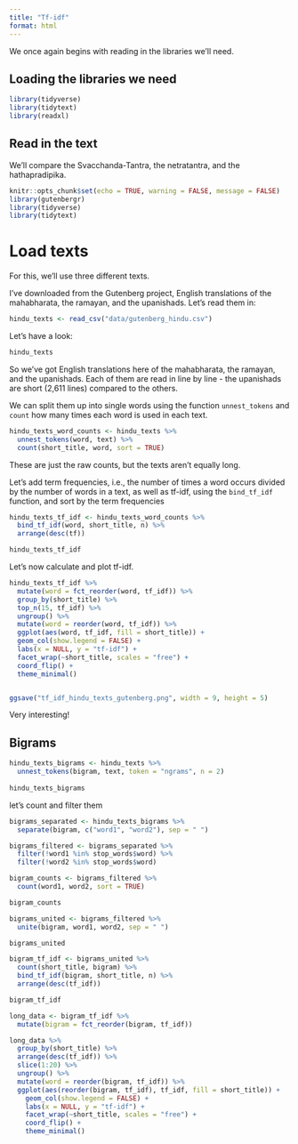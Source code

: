 ```yaml
---
title: "Tf-idf"
format: html
---
```


We once again begins with reading in the libraries we'll need.

## Loading the libraries we need

```r
library(tidyverse)
library(tidytext)
library(readxl)
```


## Read in the text

 We'll compare the Svacchanda-Tantra, the netratantra, and the hathapradipika.

```r
knitr::opts_chunk$set(echo = TRUE, warning = FALSE, message = FALSE)
library(gutenbergr)
library(tidyverse)
library(tidytext)
```

# Load texts
For this, we'll use three different texts. 

I've downloaded from the Gutenberg project, English translations of the mahabharata, the ramayan, and the upanishads. Let's read them in:

```r
hindu_texts <- read_csv("data/gutenberg_hindu.csv")
```

Let's have a look:

```r
hindu_texts
```


So we've got English translations here of the mahabharata, the ramayan, and the upanishads.
Each of them are read in line by line - the upanishads are short (2,611 lines) compared to the others.

We can split them up into single words using the function `unnest_tokens` and `count` how many times each word is used in each text.

```r
hindu_texts_word_counts <- hindu_texts %>%
  unnest_tokens(word, text) %>%
  count(short_title, word, sort = TRUE)

```

These are just the raw counts, but the texts aren't equally long.

Let's add term frequencies, i.e., the number of times a word occurs divided by the number of words in a text, as well as tf-idf, using the `bind_tf_idf` function, and sort by the term frequencies

```r
hindu_texts_tf_idf <- hindu_texts_word_counts %>% 
  bind_tf_idf(word, short_title, n) %>% 
  arrange(desc(tf))

hindu_texts_tf_idf
```

Let's now calculate and plot tf-idf.

```r
hindu_texts_tf_idf %>% 
  mutate(word = fct_reorder(word, tf_idf)) %>% 
  group_by(short_title) %>% 
  top_n(15, tf_idf) %>% 
  ungroup() %>%
  mutate(word = reorder(word, tf_idf)) %>%
  ggplot(aes(word, tf_idf, fill = short_title)) +
  geom_col(show.legend = FALSE) +
  labs(x = NULL, y = "tf-idf") +
  facet_wrap(~short_title, scales = "free") +
  coord_flip() +
  theme_minimal()


ggsave("tf_idf_hindu_texts_gutenberg.png", width = 9, height = 5)
```

Very interesting!

## Bigrams

```r
hindu_texts_bigrams <- hindu_texts %>%
  unnest_tokens(bigram, text, token = "ngrams", n = 2)
  
hindu_texts_bigrams
```

let's count and filter them

```r
bigrams_separated <- hindu_texts_bigrams %>%
  separate(bigram, c("word1", "word2"), sep = " ")

bigrams_filtered <- bigrams_separated %>%
  filter(!word1 %in% stop_words$word) %>%
  filter(!word2 %in% stop_words$word)

bigram_counts <- bigrams_filtered %>% 
  count(word1, word2, sort = TRUE)

bigram_counts
```

```r
bigrams_united <- bigrams_filtered %>%
  unite(bigram, word1, word2, sep = " ")

bigrams_united
```


```r
bigram_tf_idf <- bigrams_united %>%
  count(short_title, bigram) %>%
  bind_tf_idf(bigram, short_title, n) %>%
  arrange(desc(tf_idf))

bigram_tf_idf
```

```r
long_data <- bigram_tf_idf %>% 
  mutate(bigram = fct_reorder(bigram, tf_idf))

long_data %>% 
  group_by(short_title) %>% 
  arrange(desc(tf_idf)) %>% 
  slice(1:20) %>% 
  ungroup() %>%
  mutate(word = reorder(bigram, tf_idf)) %>%
  ggplot(aes(reorder(bigram, tf_idf), tf_idf, fill = short_title)) +
    geom_col(show.legend = FALSE) +
    labs(x = NULL, y = "tf-idf") +
    facet_wrap(~short_title, scales = "free") +
    coord_flip() +
    theme_minimal()
```





